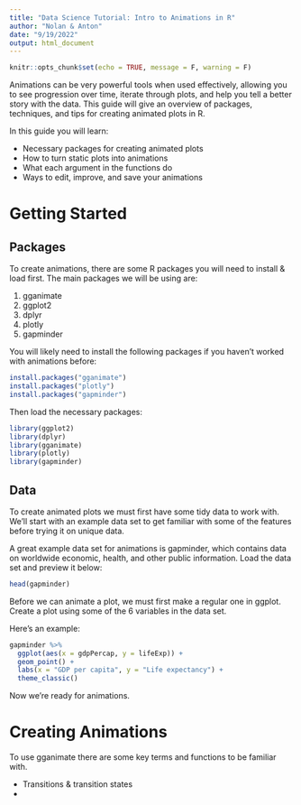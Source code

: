 ```yaml
---
title: "Data Science Tutorial: Intro to Animations in R"
author: "Nolan & Anton"
date: "9/19/2022"
output: html_document
---
```


```r
knitr::opts_chunk$set(echo = TRUE, message = F, warning = F)
```

Animations can be very powerful tools when used effectively, allowing you to see progression over time, iterate through plots, and help you tell a better story with the data. This guide will give an overview of packages, techniques, and tips for creating animated plots in R. 

In this guide you will learn:

- Necessary packages for creating animated plots
- How to turn static plots into animations
- What each argument in the functions do
- Ways to edit, improve, and save your animations



# Getting Started

## Packages

To create animations, there are some R packages you will need to install & load first. The main packages we will be using are:

1. gganimate
2. ggplot2
3. dplyr
4. plotly
5. gapminder

You will likely need to install the following packages if you haven't worked with animations before:

```r
install.packages("gganimate")
install.packages("plotly")
install.packages("gapminder")
```

Then load the necessary packages:

```r
library(ggplot2)
library(dplyr)
library(gganimate)
library(plotly)
library(gapminder)
```


## Data

To create animated plots we must first have some tidy data to work with. We'll start with an example data set to get familiar with some of the features before trying it on unique data.

A great example data set for animations is gapminder, which contains data on worldwide economic, health, and other public information. Load the data set and preview it below:

```r
head(gapminder)
```

Before we can animate a plot, we must first make a regular one in ggplot. Create a plot using some of the 6 variables in the data set.

Here's an example:
```r
gapminder %>% 
  ggplot(aes(x = gdpPercap, y = lifeExp)) +
  geom_point() +
  labs(x = "GDP per capita", y = "Life expectancy") +
  theme_classic()
```

Now we're ready for animations.


# Creating Animations

To use gganimate there are some key terms and functions to be familiar with.

- Transitions & transition states
- 
